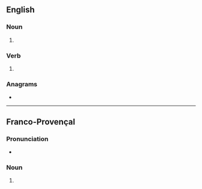 ==English==

===Noun===
{{head|en|noun plural form}}

# {{plural of|rouse|lang=en}}

===Verb===
{{head|en|verb form}}

# {{en-third-person singular of|rouse}}

===Anagrams===
* {{l|en|serous}}

----

==Franco-Provençal==

===Pronunciation===
* {{IPA|/ˈruzɛ/|lang=frp}}

===Noun===
{{head|frp|noun plural form}}

# {{plural of|rousa|lang=frp}}